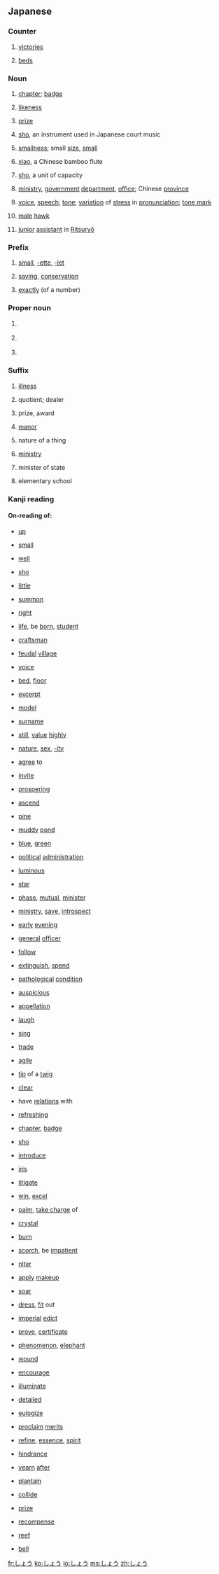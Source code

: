 ==Japanese==

===Counter===
{{ja-pos|counter}}

# {{ja-def|勝}} [[victories]]
# {{ja-def|床|牀}} [[bed]]s

===Noun===
{{ja-noun}}

# {{ja-def|章}} [[chapter]]; [[badge]]
# {{ja-def|象}} [[likeness]]
# {{ja-def|賞}} [[prize]]
# {{ja-def|笙}} [[sho]], an instrument used in Japanese court music
# {{ja-def|小}} [[smallness]]; small [[size]], [[small]]
# {{ja-def|簫}} [[xiao]], a Chinese bamboo flute
# {{ja-def|升}} [[sho]], a unit of capacity
# {{ja-def|省}} [[ministry]], [[government]] [[department]], [[office]]; Chinese [[province]]
# {{ja-def|声}} [[voice]], [[speech]]; [[tone]]; [[variation]] of [[stress]] in [[pronunciation]]; [[tone mark]]
# {{ja-def|兄鷹}} [[male]] [[hawk]]
# {{ja-def|少輔}} [[junior]] [[assistant]] in [[w:Ritsuryō|Ritsuryō]]

===Prefix===
{{ja-pos|prefix}}

# {{ja-def|小}} [[small]], [[-ette]], [[-let]]
# {{ja-def|省}} [[saving]], [[conservation]]
# {{ja-def|正}} [[exactly]] (of a number)

===Proper noun===
{{ja-pos|proper}}

# {{ja-def|将}} {{given name|male|lang=ja}}
# {{ja-def|庄}} {{given name|male|lang=ja}}
# {{ja-def|翔}} {{given name|male|lang=ja}}

===Suffix===
{{ja-pos|suffix}}

# {{ja-def|症}} [[illness]]
# {{ja-def|商}} quotient; dealer
# {{ja-def|賞}} prize, award
# {{ja-def|荘|庄}} [[manor]]
# {{ja-def|性}} nature of a thing
# {{ja-def|省}} [[ministry]]
# {{ja-def|相}} minister of state
# {{ja-def|小}} elementary school

===Kanji reading===
{{ja-kanji reading|rom=shō}}

====On-reading of:====
{{top4}}
* {{ja-def|上}} [[up]]
* {{ja-def|小}} [[small]]
* {{ja-def|井}} [[well]]
* {{ja-def|升}} [[sho]]
* {{ja-def|少}} [[little]]
* {{ja-def|召}} [[summon]]
* {{ja-def|正}} [[right]]
* {{ja-def|生}} [[life]], be [[born]], [[student]]
* {{ja-def|匠}} [[craftsman]]
* {{ja-def|庄}} [[feudal]] [[village]]
* {{ja-def|声}} [[voice]]
* {{ja-def|床}} [[bed]], [[floor]]
* {{ja-def|抄}} [[excerpt]]
* {{ja-def|肖}} [[model]]
* {{ja-def|姓}} [[surname]]
* {{ja-def|尚}} [[still]], [[value]] [[highly]]
* {{ja-def|性}} [[nature]], [[sex]], [[-ity]]
* {{ja-def|承}} [[agree]] to
* {{ja-def|招}} [[invite]]
{{mid4}}
* {{ja-def|昌}} [[prospering]]
* {{ja-def|昇}} [[ascend]]
* {{ja-def|松}} [[pine]]
* {{ja-def|沼}} [[muddy]] [[pond]]
* {{ja-def|青}} [[blue]], [[green]]
* {{ja-def|政}} [[political]] [[administration]]
* {{ja-def|昭}} [[luminous]]
* {{ja-def|星}} [[star]]
* {{ja-def|相}} [[phase]], [[mutual]], [[minister]]
* {{ja-def|省}} [[ministry]], [[save]], [[introspect]]
* {{ja-def|宵}} [[early]] [[evening]]
* {{ja-def|将}} [[general]] [[officer]]
* {{ja-def|従}} [[follow]]
* {{ja-def|消}} [[extinguish]], [[spend]]
* {{ja-def|症}} [[pathological]] [[condition]]
* {{ja-def|祥}} [[auspicious]]
* {{ja-def|称}} [[appellation]]
* {{ja-def|笑}} [[laugh]]
* {{ja-def|唱}} [[sing]]
{{mid4}}
* {{ja-def|商}} [[trade]]
* {{ja-def|捷}} [[agile]]
* {{ja-def|梢}} [[tip]] of a [[twig]]
* {{ja-def|清}} [[clear]]
* {{ja-def|渉}} have [[relations]] with
* {{ja-def|爽}} [[refreshing]]
* {{ja-def|章}} [[chapter]], [[badge]]
* {{ja-def|笙}} [[sho]]
* {{ja-def|紹}} [[introduce]]
* {{ja-def|菖}} [[iris]]
* {{ja-def|訟}} [[litigate]]
* {{ja-def|勝}} [[win]], [[excel]]
* {{ja-def|掌}} [[palm]], [[take charge]] of
* {{ja-def|晶}} [[crystal]]
* {{ja-def|焼}} [[burn]]
* {{ja-def|焦}} [[scorch]], be [[impatient]]
* {{ja-def|硝}} [[niter]]
* {{ja-def|粧}} [[apply]] [[makeup]]
* {{ja-def|翔}} [[soar]]
{{mid4}}
* {{ja-def|装}} [[dress]], [[fit]] out
* {{ja-def|詔}} [[imperial]] [[edict]]
* {{ja-def|証}} [[prove]], [[certificate]]
* {{ja-def|象}} [[phenomenon]], [[elephant]]
* {{ja-def|傷}} [[wound]]
* {{ja-def|奨}} [[encourage]]
* {{ja-def|照}} [[illuminate]]
* {{ja-def|詳}} [[detailed]]
* {{ja-def|頌}} [[eulogize]]
* {{ja-def|彰}} [[proclaim]] [[merits]]
* {{ja-def|精}} [[refine]], [[essence]], [[spirit]]
* {{ja-def|障}} [[hindrance]]
* {{ja-def|憧}} [[yearn]] [[after]]
* {{ja-def|蕉}} [[plantain]]
* {{ja-def|衝}} [[collide]]
* {{ja-def|賞}} [[prize]]
* {{ja-def|償}} [[recompense]]
* {{ja-def|礁}} [[reef]]
* {{ja-def|鐘}} [[bell]]
{{bottom}}

[[fr:しょう]]
[[ko:しょう]]
[[lo:しょう]]
[[ms:しょう]]
[[zh:しょう]]
